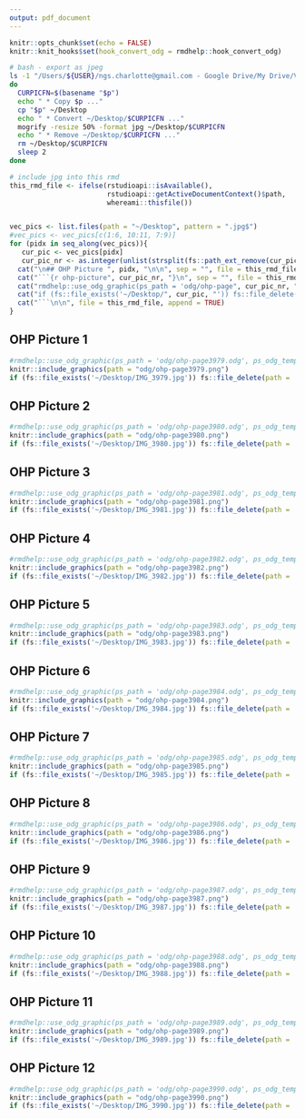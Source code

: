 ```yaml
---
output: pdf_document
---
```


```r
knitr::opts_chunk$set(echo = FALSE)
knitr::knit_hooks$set(hook_convert_odg = rmdhelp::hook_convert_odg)
```

```bash
# bash - export as jpeg
ls -1 "/Users/${USER}/ngs.charlotte@gmail.com - Google Drive/My Drive/Vorlesung/LBG/FS2023/OHPL07"/* | while read p
do
  CURPICFN=$(basename "$p")
  echo " * Copy $p ..."
  cp "$p" ~/Desktop
  echo " * Convert ~/Desktop/$CURPICFN ..."
  mogrify -resize 50% -format jpg ~/Desktop/$CURPICFN
  echo " * Remove ~/Desktop/$CURPICFN ..."
  rm ~/Desktop/$CURPICFN
  sleep 2
done
```

```r
# include jpg into this rmd
this_rmd_file <- ifelse(rstudioapi::isAvailable(),
                        rstudioapi::getActiveDocumentContext()$path,
                        whereami::thisfile())


vec_pics <- list.files(path = "~/Desktop", pattern = ".jpg$")
#vec_pics <- vec_pics[c(1:6, 10:11, 7:9)]
for (pidx in seq_along(vec_pics)){
   cur_pic <- vec_pics[pidx]
   cur_pic_nr <- as.integer(unlist(strsplit(fs::path_ext_remove(cur_pic), "_"))[2])
  cat("\n## OHP Picture ", pidx, "\n\n", sep = "", file = this_rmd_file, append = TRUE)
  cat("```{r ohp-picture", cur_pic_nr, "}\n", sep = "", file = this_rmd_file, append = TRUE)
  cat("rmdhelp::use_odg_graphic(ps_path = 'odg/ohp-page", cur_pic_nr, ".odg', ps_odg_template = 'odg_draw_a4_portrait')\n", sep = "", file = this_rmd_file, append = TRUE)
  cat("if (fs::file_exists('~/Desktop/", cur_pic, "')) fs::file_delete(path = '~/Desktop/", cur_pic, "')\n", sep = "", file = this_rmd_file, append = TRUE)
  cat("```\n\n", file = this_rmd_file, append = TRUE)
}
```



## OHP Picture 1

```r
#rmdhelp::use_odg_graphic(ps_path = 'odg/ohp-page3979.odg', ps_odg_template = 'odg_draw_a4_portrait')
knitr::include_graphics(path = "odg/ohp-page3979.png")
if (fs::file_exists('~/Desktop/IMG_3979.jpg')) fs::file_delete(path = '~/Desktop/IMG_3979.jpg')
```


## OHP Picture 2

```r
#rmdhelp::use_odg_graphic(ps_path = 'odg/ohp-page3980.odg', ps_odg_template = 'odg_draw_a4_portrait')
knitr::include_graphics(path = "odg/ohp-page3980.png")
if (fs::file_exists('~/Desktop/IMG_3980.jpg')) fs::file_delete(path = '~/Desktop/IMG_3980.jpg')
```


## OHP Picture 3

```r
#rmdhelp::use_odg_graphic(ps_path = 'odg/ohp-page3981.odg', ps_odg_template = 'odg_draw_a4_portrait')
knitr::include_graphics(path = "odg/ohp-page3981.png")
if (fs::file_exists('~/Desktop/IMG_3981.jpg')) fs::file_delete(path = '~/Desktop/IMG_3981.jpg')
```


## OHP Picture 4

```r
#rmdhelp::use_odg_graphic(ps_path = 'odg/ohp-page3982.odg', ps_odg_template = 'odg_draw_a4_portrait')
knitr::include_graphics(path = "odg/ohp-page3982.png")
if (fs::file_exists('~/Desktop/IMG_3982.jpg')) fs::file_delete(path = '~/Desktop/IMG_3982.jpg')
```


## OHP Picture 5

```r
#rmdhelp::use_odg_graphic(ps_path = 'odg/ohp-page3983.odg', ps_odg_template = 'odg_draw_a4_portrait')
knitr::include_graphics(path = "odg/ohp-page3983.png")
if (fs::file_exists('~/Desktop/IMG_3983.jpg')) fs::file_delete(path = '~/Desktop/IMG_3983.jpg')
```


## OHP Picture 6

```r
#rmdhelp::use_odg_graphic(ps_path = 'odg/ohp-page3984.odg', ps_odg_template = 'odg_draw_a4_portrait')
knitr::include_graphics(path = "odg/ohp-page3984.png")
if (fs::file_exists('~/Desktop/IMG_3984.jpg')) fs::file_delete(path = '~/Desktop/IMG_3984.jpg')
```


## OHP Picture 7

```r
#rmdhelp::use_odg_graphic(ps_path = 'odg/ohp-page3985.odg', ps_odg_template = 'odg_draw_a4_portrait')
knitr::include_graphics(path = "odg/ohp-page3985.png")
if (fs::file_exists('~/Desktop/IMG_3985.jpg')) fs::file_delete(path = '~/Desktop/IMG_3985.jpg')
```


## OHP Picture 8

```r
#rmdhelp::use_odg_graphic(ps_path = 'odg/ohp-page3986.odg', ps_odg_template = 'odg_draw_a4_portrait')
knitr::include_graphics(path = "odg/ohp-page3986.png")
if (fs::file_exists('~/Desktop/IMG_3986.jpg')) fs::file_delete(path = '~/Desktop/IMG_3986.jpg')
```


## OHP Picture 9

```r
#rmdhelp::use_odg_graphic(ps_path = 'odg/ohp-page3987.odg', ps_odg_template = 'odg_draw_a4_portrait')
knitr::include_graphics(path = "odg/ohp-page3987.png")
if (fs::file_exists('~/Desktop/IMG_3987.jpg')) fs::file_delete(path = '~/Desktop/IMG_3987.jpg')
```


## OHP Picture 10

```r
#rmdhelp::use_odg_graphic(ps_path = 'odg/ohp-page3988.odg', ps_odg_template = 'odg_draw_a4_portrait')
knitr::include_graphics(path = "odg/ohp-page3988.png")
if (fs::file_exists('~/Desktop/IMG_3988.jpg')) fs::file_delete(path = '~/Desktop/IMG_3988.jpg')
```


## OHP Picture 11

```r
#rmdhelp::use_odg_graphic(ps_path = 'odg/ohp-page3989.odg', ps_odg_template = 'odg_draw_a4_portrait')
knitr::include_graphics(path = "odg/ohp-page3989.png")
if (fs::file_exists('~/Desktop/IMG_3989.jpg')) fs::file_delete(path = '~/Desktop/IMG_3989.jpg')
```


## OHP Picture 12

```r
#rmdhelp::use_odg_graphic(ps_path = 'odg/ohp-page3990.odg', ps_odg_template = 'odg_draw_a4_portrait')
knitr::include_graphics(path = "odg/ohp-page3990.png")
if (fs::file_exists('~/Desktop/IMG_3990.jpg')) fs::file_delete(path = '~/Desktop/IMG_3990.jpg')
```
            
